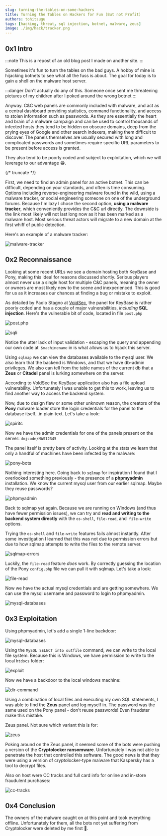 ```yaml
---
slug: turning-the-tables-on-some-hackers
title: Turning the Tables on Hackers for Fun (But not Profit)
authors: tohitsugu
tags: [hacking, threat, sql injection, botnet, malware, zeus]
image: ./img/hack/tracker.png
---
```



## 0x1 Intro

:::note 
This is a repost of an old blog post I made on another site.
:::


Sometimes it's fun to turn the tables on the bad guys. A hobby of mine is hijacking botnets to see what all the fuss is about. The goal for today is to gain a shell on the malware host server.

:::danger
Don't actually do any of this. Someone once sent me threatening pictures of my children after I poked around the wrong botnet
:::

Anyway. C&C web panels are commonly included with malware, and act as a central dashboard providing statistics, command functionality, and access to stolen information such as passwords. As they are essentially the heart and brain of a malware campaign and can be used to control thousands of infected hosts they tend to be hidden on obscure domains, deep from the prying eyes of Google and other search indexers, making them difficult to discover. The panels themselves are usually secured with long and complicated passwords and sometimes require specific URL parameters to be present before access is granted.

They also tend to be poorly coded and subject to exploitation, which we will leverage to our advantage 😁. 

{/* truncate */}

First, we need to find an admin panel for an active botnet. This can be difficult, depending on your standards, and often is time consuming. Options including reverse-engineering malware found in the wild, using a malware tracker, or social engineering someone on one of the underground forums. Because I'm lazy I chose the second option, **using a malware tracker**, which conveniently provides the C&C url directly. The downside is the link most likely will not last long now as it has been marked as a malware host. Most serious threat actors will migrate to a new domain at the first whiff of public detection.

Here's an example of a malware tracker: 

![malware-tracker](./img/hack/tracker.png)

## 0x2 Reconnaissance

Looking at some recent URLs we see a domain hosting both KeyBase and Pony, making this ideal for reasons discussed shortly. Serious players almost never use a single host for multiple C&C panels, meaning the owner or owners are most likely new to the scene and inexperienced. This is good for us as it increases our chances at finding a bug or mistake to exploit.

As detailed by Paolo Stagno at [VoidSec](https://voidsec.com/keybase-en/), the panel for KeyBase is rather poorly coded and has a couple of major vulnerabilities, *including* **SQL injection**.  Here's the vulnerable bit of code, located in file `post.php`

![post.php](./img/hack/post.png)

![sqli](./img/hack/sqli.png)


Notice the utter lack of input validation - escaping the query and appending our own code at` $machinename` in is what allows us to hijack this server.

Using `sqlmap` we can view the databases available to the mysql user. We also learn that the backend is Windows, and that we have db-admin privileges. We also can tell from the table names of the current db that a **Zeus** or **Citadel** panel is lurking somewhere on the server.

According to VoldSec the KeyBase application also has a file upload vulnerability. Unfortunately I was unable to get this to work, leaving us to find another way to access the backend system.

Now, due to design flaw or some other unknown reason, the creators of the **Pony** malware loader store the login credentials for the panel to the database itself...in plain text. Let's take a look:

![spiritc](./img/hack/spiritc.png)

Now we have the admin credentials for one of the panels present on the server: `dmjcode/NAS12345`

The panel itself is pretty bare of activity. Looking at the stats we learn that only a handful of machines have been infected by the malware:

![pony-bots](./img/hack/pony.png)

Nothing interesting here. Going back to `sqlmap` for inspiration I found that I overlooked something previously - the presence of a **phpmyadmin** installation. We know the current mysql user from our earlier sqlmap. Maybe they reuse passwords?

![phpmyadmin](./img/hack/phpmyadmin.png)


Back to sqlmap yet again. Because we are running on Windows (and thus have fewer permission issues), we can try and **read and writing to the backend system directly** with the `os-shell`, `file-read`, and` file-write` options.

Trying the `os-shell` and `file-write` features fails almost instantly. After some investigation I learned that this was not due to permission errors but due to how sqlmap attempts to write the files to the remote server.  

![sqlmap-errors](./img/hack/sqlmaperr.png)

Luckily, the `file-read` feature *does* work. By correctly guessing the location of the Pony `config.php` file we can pull it with sqlmap. Let's take a look:

![file-read](./img/hack/fileread.png)

Now we have the actual mysql credentials and are getting somewhere. We can use the mysql username and password to login to phpmyadmin. 

![mysql-databases](./img/hack/mysql.png)


## 0x3 Exploitation 

Using phpmyadmin, let's add a single 1-line backdoor:

![mysql-databases](./img/hack/mysql.png)

Using the `MySQL SELECT into outfile` command, we can write to the local file system. Because this is Windows, we have permission to write to the local `htdocs` folder:

![exploit](./img/hack/exploit.png)

Now we have a backdoor to the local windows machine:

![dir-command](./img/hack/dir.png)


Using a combination of local files and executing my own SQL statements, I was able to find the **Zeus** panel and log myself in. The password was the same used on the Pony panel - don't reuse passwords! Even fraudster make this mistake.

Zeus panel. Not sure which variant this is for: 

![zeus](./img/hack/zeus.png)


Poking around on the Zeus panel, it seemed some of the bots were pushing a version of the **Cryptolocker ransomware**. Unfortunately I was not able to penetrate the host that controlled this software. The good news is that they were using a version of cryptolocker-type malware that Kaspersky has a tool to decrypt files.

Also on host were CC tracks and full card info for online and in-store fraudulent purchases: 

![cc-tracks](./img/hack/tracks.png)

## 0x4 Conclusion 

The owners of the malware caught on at this point and took everything offline. Unfortunately for them, all the bots not yet suffering from Cryptolocker were deleted by me first 🤭.

